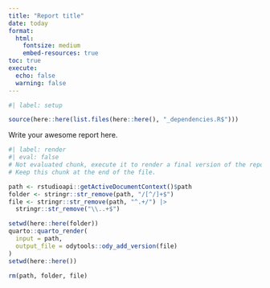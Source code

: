 ```yaml
---
title: "Report title"
date: today
format: 
  html:
    fontsize: medium
    embed-resources: true
toc: true
execute:
  echo: false
  warning: false
---
```


```r
#| label: setup

source(here::here(list.files(here::here(), "_dependencies.R$")))

```

Write your awesome report here.

```r
#| label: render
#| eval: false
# Not evaluated chunk, execute it to render a final version of the report.
# Keep this chunk at the end of the file.

path <- rstudioapi::getActiveDocumentContext()$path
folder <- stringr::str_remove(path, "/[^/]+$")
file <- stringr::str_remove(path, "^.+/") |> 
  stringr::str_remove("\\..+$")

setwd(here::here(folder))
quarto::quarto_render(
  input = path,
  output_file = odytools::ody_add_version(file)
)
setwd(here::here())

rm(path, folder, file)
```

